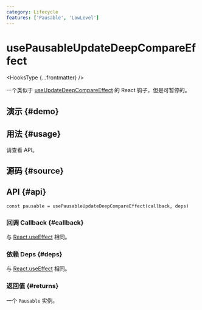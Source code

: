 ```yaml
---
category: Lifecycle
features: ['Pausable', 'LowLevel']
---
```


# usePausableUpdateDeepCompareEffect


<HooksType {...frontmatter} />

一个类似于 [useUpdateDeepCompareEffect](/reference/use-update-deep-compare-effect) 的 React 钩子，但是可暂停的。

## 演示 \{#demo}


<App />

## 用法 \{#usage}

请查看 API。

## 源码 \{#source}


<Source />

## API \{#api}

```tsx
const pausable = usePausableUpdateDeepCompareEffect(callback, deps)
```

### 回调 Callback \{#callback}

与 [React.useEffect](https://react.dev/reference/react/useEffect) 相同。

### 依赖 Deps \{#deps}

与 [React.useEffect](https://react.dev/reference/react/useEffect) 相同。

### 返回值 \{#returns}


<Tip type="pausable" />

一个 `Pausable` 实例。
